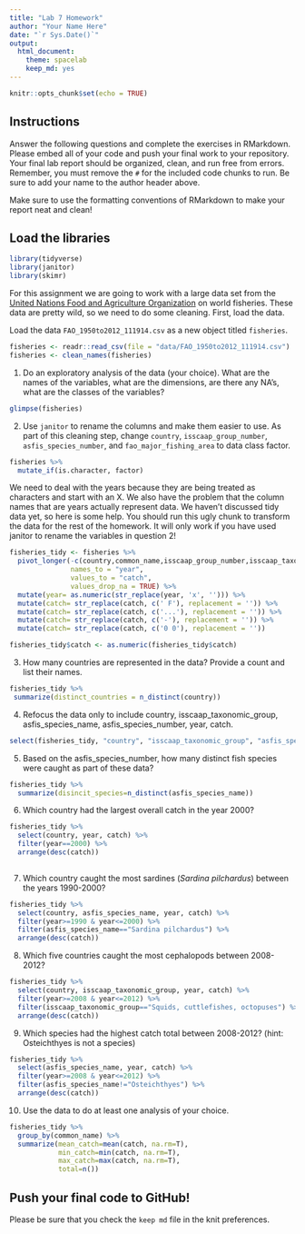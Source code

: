 ```yaml
---
title: "Lab 7 Homework"
author: "Your Name Here"
date: "`r Sys.Date()`"
output:
  html_document: 
    theme: spacelab
    keep_md: yes
---
```


```r
knitr::opts_chunk$set(echo = TRUE)
```

## Instructions
Answer the following questions and complete the exercises in RMarkdown. Please embed all of your code and push your final work to your repository. Your final lab report should be organized, clean, and run free from errors. Remember, you must remove the `#` for the included code chunks to run. Be sure to add your name to the author header above.  

Make sure to use the formatting conventions of RMarkdown to make your report neat and clean!  

## Load the libraries
```r
library(tidyverse)
library(janitor)
library(skimr)
```

For this assignment we are going to work with a large data set from the [United Nations Food and Agriculture Organization](http://www.fao.org/about/en/) on world fisheries. These data are pretty wild, so we need to do some cleaning. First, load the data.  

Load the data `FAO_1950to2012_111914.csv` as a new object titled `fisheries`.
```r
fisheries <- readr::read_csv(file = "data/FAO_1950to2012_111914.csv") 
fisheries <- clean_names(fisheries)
```

1. Do an exploratory analysis of the data (your choice). What are the names of the variables, what are the dimensions, are there any NA's, what are the classes of the variables?  
```r
glimpse(fisheries)
```

2. Use `janitor` to rename the columns and make them easier to use. As part of this cleaning step, change `country`, `isscaap_group_number`, `asfis_species_number`, and `fao_major_fishing_area` to data class factor. 
```r
fisheries %>% 
  mutate_if(is.character, factor)
```

We need to deal with the years because they are being treated as characters and start with an X. We also have the problem that the column names that are years actually represent data. We haven't discussed tidy data yet, so here is some help. You should run this ugly chunk to transform the data for the rest of the homework. It will only work if you have used janitor to rename the variables in question 2!  
```r
fisheries_tidy <- fisheries %>% 
  pivot_longer(-c(country,common_name,isscaap_group_number,isscaap_taxonomic_group,asfis_species_number,asfis_species_name,fao_major_fishing_area,measure),
               names_to = "year",
               values_to = "catch",
               values_drop_na = TRUE) %>% 
  mutate(year= as.numeric(str_replace(year, 'x', ''))) %>% 
  mutate(catch= str_replace(catch, c(' F'), replacement = '')) %>% 
  mutate(catch= str_replace(catch, c('...'), replacement = '')) %>% 
  mutate(catch= str_replace(catch, c('-'), replacement = '')) %>% 
  mutate(catch= str_replace(catch, c('0 0'), replacement = ''))

fisheries_tidy$catch <- as.numeric(fisheries_tidy$catch)
```

3. How many countries are represented in the data? Provide a count and list their names.
```r
fisheries_tidy %>% 
 summarize(distinct_countries = n_distinct(country))
```

4. Refocus the data only to include country, isscaap_taxonomic_group, asfis_species_name, asfis_species_number, year, catch.
```r
select(fisheries_tidy, "country", "isscaap_taxonomic_group", "asfis_species_name", "asfis_species_number", "year", "catch")
```

5. Based on the asfis_species_number, how many distinct fish species were caught as part of these data?
```r
fisheries_tidy %>% 
  summarize(disincit_species=n_distinct(asfis_species_name))
```

6. Which country had the largest overall catch in the year 2000?
```r
fisheries_tidy %>% 
  select(country, year, catch) %>% 
  filter(year==2000) %>% 
  arrange(desc(catch))
  
```

7. Which country caught the most sardines (_Sardina pilchardus_) between the years 1990-2000?
```r
fisheries_tidy %>% 
  select(country, asfis_species_name, year, catch) %>% 
  filter(year>=1990 & year<=2000) %>% 
  filter(asfis_species_name=="Sardina pilchardus") %>% 
  arrange(desc(catch))
```

8. Which five countries caught the most cephalopods between 2008-2012?
```r
fisheries_tidy %>% 
  select(country, isscaap_taxonomic_group, year, catch) %>% 
  filter(year>=2008 & year<=2012) %>% 
  filter(isscaap_taxonomic_group=="Squids, cuttlefishes, octopuses") %>% 
  arrange(desc(catch))
```

9. Which species had the highest catch total between 2008-2012? (hint: Osteichthyes is not a species)
```r
fisheries_tidy %>% 
  select(asfis_species_name, year, catch) %>% 
  filter(year>=2008 & year<=2012) %>% 
  filter(asfis_species_name!="Osteichthyes") %>% 
  arrange(desc(catch))
```

10. Use the data to do at least one analysis of your choice.
```r
fisheries_tidy %>% 
  group_by(common_name) %>% 
  summarize(mean_catch=mean(catch, na.rm=T),
            min_catch=min(catch, na.rm=T),
            max_catch=max(catch, na.rm=T),
            total=n())
```


## Push your final code to GitHub!
Please be sure that you check the `keep md` file in the knit preferences.   
